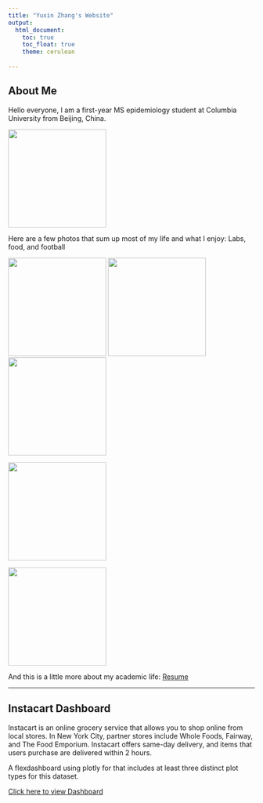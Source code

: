 ```yaml
---
title: "Yuxin Zhang's Website"
output: 
  html_document:
    toc: true
    toc_float: true
    theme: cerulean
    
---
```


## About Me

Hello everyone, I am a first-year MS epidemiology student at Columbia University from Beijing, China.

![ ](image/selfie.jpg){height=200}



Here are a few photos that sum up most of my life and what I enjoy:
Labs, food, and football


![ ](image/labmix.jpg){height=200}
![ ](image/food1.jpg){height=200}
![ ](image/food2.jpg){height=200}


![ ](image/football1.jpg){height=200}

![ ](image/football2.jpg){height=200}




And this is a little more about my academic life:
[Resume](resume.html)

---

## Instacart Dashboard

Instacart is an online grocery service that allows you to shop online from local stores. In New York City, partner stores include Whole Foods, Fairway, and The Food Emporium. Instacart offers same-day delivery, and items that users purchase are delivered within 2 hours.

A flexdashboard using plotly for that includes at least three distinct plot types for this dataset.

[Click here to view Dashboard ](instacart.html)